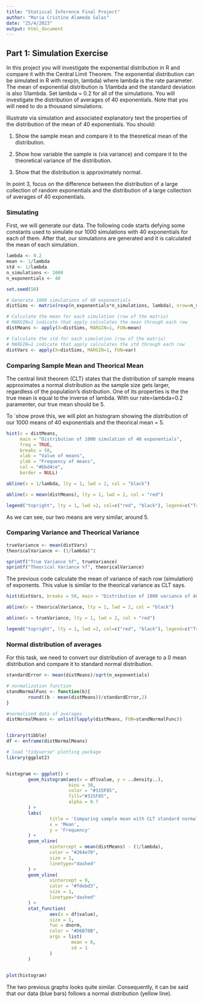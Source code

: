 ```yaml
---
title: "Statiscal Inference Final Project"
author: "Maria Cristina Alameda Salas"
date: "25/4/2023"
output: html_document
---
```



## Part 1: Simulation Exercise

In this project you will investigate the exponential distribution in R and compare it with the Central Limit Theorem. The exponential distribution can be simulated in R with rexp(n, lambda) where lambda is the rate parameter. The mean of exponential distribution is 1/lambda and the standard deviation is also 1/lambda. Set lambda = 0.2 for all of the simulations. You will investigate the distribution of averages of 40 exponentials. Note that you will need to do a thousand simulations.

Illustrate via simulation and associated explanatory text the properties of the distribution of the mean of 40 exponentials. You should:

1. Show the sample mean and compare it to the theoretical mean of the distribution.

2. Show how variable the sample is (via variance) and compare it to the theoretical variance of the distribution.

3. Show that the distribution is approximately normal.

In point 3, focus on the difference between the distribution of a large collection of random exponentials and the distribution of a large collection of averages of 40 exponentials.

### Simulating
First, we will generate our data. The following code starts defying some constants used to simulate our 1000 simulations with 40 exponentials for each of them. After that, our simulations are generated and it is calculated the mean of each simulation.
```r
lambda <- 0.2
mean <- 1/lambda
std <- 1/lambda
n_simulations <- 1000
n_exponentials <- 40

set.seed(50)

# Generate 1000 simulations of 40 exponentials
distSims <- matrix(rexp(n_exponentials*n_simulations, lambda), nrow=n_simulations, ncol=n_exponentials)

# Calculate the mean for each simulation (row of the matrix)
# MARGIN=1 indicate that apply calculates the mean through each row
distMeans <- apply(X=distSims, MARGIN=1, FUN=mean)

# Calculate the std for each simulation (row of the matrix)
# MARGIN=1 indicate that apply calculates the std through each row
distVars <- apply(X=distSims, MARGIN=1, FUN=var)
```


### Comparing Sample Mean and Theorical Mean
The central limit theorem (CLT) states that the distribution of sample means approximates a normal distribution as the sample size gets larger, regardless of the population's distribution. One of its properties is the the true mean is equal to the inverse of lambda. With our rate=lambda=0.2 paramenter, our true mean should be 5.

To `show prove this, we will plot an histogram showing the distribution of our 1000 means of 40 exponentials and the theorical mean = 5.

```r
hist(x = distMeans,
     main = "Distribution of 1000 simulation of 40 exponentials",
     freq = TRUE,
     breaks = 50,
     xlab = "Value of means", 
     ylab = "Frequency of means", 
     col = "#bbd4ce",
     border = NULL)

abline(v = 1/lambda, lty = 1, lwd = 2, col = "black")

abline(v = mean(distMeans), lty = 1, lwd = 2, col = "red")

legend("topright", lty = 1, lwd =2, col=c("red", "black"), legend=c("True mean", "Theoretical Mean"))

```


As we can see, our two means are very similar, around 5.


### Comparing Variance and Theorical Variance

```r
trueVariance <- mean(distVars)
theoricalVariance <- (1/lambda)^2

sprintf("True Variance %f", trueVariance)
sprintf("Theorical Variance %f", theoricalVariance)
```

The previous code calculate the mean of variance of each row (simulation) of exponents. This value is similar to the theorical variance as CLT says.
```r
hist(distVars, breaks = 50, main = "Distribution of 1000 variance of 40  exponentials", xlab = "Value of variances", ylab = "Frequency of variance", col = "#679186")

abline(v = theoricalVariance, lty = 1, lwd = 2, col = "black")

abline(v = trueVariance, lty = 1, lwd = 2, col = "red")

legend("topright", lty = 1, lwd =2, col=c("red", "black"), legend=c("True Variance", "Theoretical Variance"))

```

### Normal distribution of averages
For this task, we need to convert our distribution of average to a 0 mean distribution and compare it to standard normal distribution.

```r
standardError <- mean(distMeans)/sqrt(n_exponentials)

# normalization function
standNormalFunc <- function(b){
        round((b - mean(distMeans))/standardError,2)
}

#normalized data of averages
distNormalMeans <- unlist(lapply(distMeans, FUN=standNormalFunc))


library(tibble)
df <- enframe(distNormalMeans)

```





```r

# load "tidyverse" plotting package
library(ggplot2)


histogram <- ggplot() + 
        geom_histogram(aes(x = df$value, y = ..density..),
                       bins = 30,
                       color = "#315F85",
                       fill="#315F85",
                       alpha = 0.7
        ) +
        labs(
                title = 'Comparing sample mean with CLT standard normal distribution',
                x = 'Mean',
                y = 'Frequency'
        ) +
        geom_vline(
                xintercept = mean(distMeans) - (1/lambda), 
                color = "#264e70",
                size = 1,
                linetype="dashed"
        ) +
        geom_vline(
                xintercept = 0, 
                color = "#fdebd3",
                size = 1,
                linetype="dashed"
        ) + 
        stat_function(
                aes(x = df$value),
                size = 1,
                fun = dnorm,
                color = "#D6B78B",
                args = list(
                        mean = 0,
                        sd = 1
                )
        )
        

plot(histogram)
```
The two previous graphs looks quite similar. Consequently, it can be said that our data (blue bars) follows a normal distribution (yellow line).

